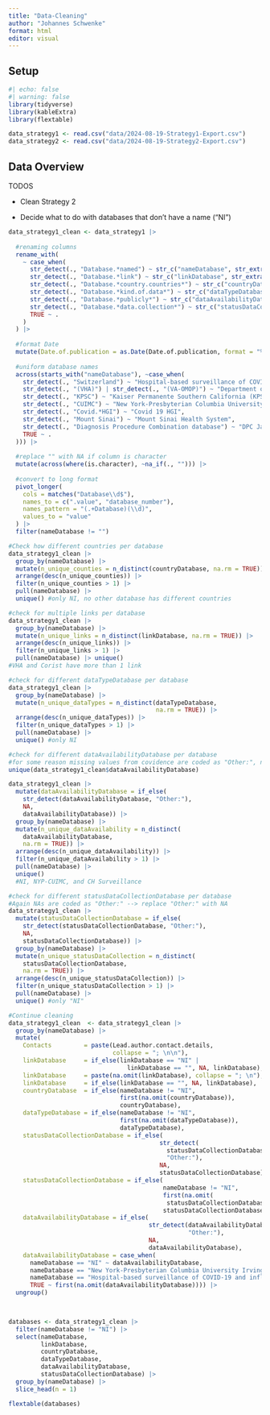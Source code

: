 ```yaml
---
title: "Data-Cleaning"
author: "Johannes Schwenke"
format: html
editor: visual
---
```


## Setup

```r
#| echo: false
#| warning: false
library(tidyverse)
library(kableExtra)
library(flextable)

data_strategy1 <- read.csv("data/2024-08-19-Strategy1-Export.csv")
data_strategy2 <- read.csv("data/2024-08-19-Strategy2-Export.csv")
```

## Data Overview

TODOS

-   Clean Strategy 2

-   Decide what to do with databases that don't have a name ("NI")

```r
data_strategy1_clean <- data_strategy1 |> 
  
  #renaming columns
  rename_with(
    ~ case_when(
      str_detect(., "Database.*named") ~ str_c("nameDatabase", str_extract(., "\\d")),
      str_detect(., "Database.*link") ~ str_c("linkDatabase", str_extract(., "\\d")),
      str_detect(., "Database.*country.countries*") ~ str_c("countryDatabase", str_extract(., "\\d")),
      str_detect(., "Database.*kind.of.data*") ~ str_c("dataTypeDatabase", str_extract(., "\\d")),
      str_detect(., "Database.*publicly*") ~ str_c("dataAvailabilityDatabase", str_extract(., "\\d")),
      str_detect(., "Database.*data.collection*") ~ str_c("statusDataCollectionDatabase", str_extract(., "\\d")),
      TRUE ~ .
    )
  ) |> 
  
  #format Date
  mutate(Date.of.publication = as.Date(Date.of.publication, format = "%d.%m.%Y"), 
  
  #uniform database names       
  across(starts_with("nameDatabase"), ~case_when(
    str_detect(., "Switzerland") ~ "Hospital-based surveillance of COVID-19 and influenza cases in CH",
    str_detect(., "(VHA)") | str_detect(., "(VA-OMOP)") ~ "Department of Veterans Health Administration (VHA) healthcare system",
    str_detect(., "KPSC") ~ "Kaiser Permanente Southern California (KPSC)",
    str_detect(., "CUIMC") ~ "New York-Presbyterian Columbia University Irving Medical Center (NYP-CUIMC)",
    str_detect(., "Covid.*HGI") ~ "Covid 19 HGI",
    str_detect(., "Mount Sinai") ~ "Mount Sinai Health System",
    str_detect(., "Diagnosis Procedure Combination database") ~ "DPC Japan",
    TRUE ~ .
  ))) |> 
  
  #replace "" with NA if column is character
  mutate(across(where(is.character), ~na_if(., ""))) |>
  
  #convert to long format
  pivot_longer(
    cols = matches("Database\\d$"),
    names_to = c(".value", "database_number"),
    names_pattern = "(.+Database)(\\d)",
    values_to = "value"
  ) |> 
  filter(nameDatabase != "")

#Check how different countries per database
data_strategy1_clean |> 
  group_by(nameDatabase) |> 
  mutate(n_unique_counties = n_distinct(countryDatabase, na.rm = TRUE)) |> 
  arrange(desc(n_unique_counties)) |>
  filter(n_unique_counties > 1) |>
  pull(nameDatabase) |> 
  unique() #only NI, no other database has different countries

#check for multiple links per database
data_strategy1_clean |> 
  group_by(nameDatabase) |> 
  mutate(n_unique_links = n_distinct(linkDatabase, na.rm = TRUE)) |> 
  arrange(desc(n_unique_links)) |>
  filter(n_unique_links > 1) |> 
  pull(nameDatabase) |> unique() 
#VHA and Corist have more than 1 link

#check for different dataTypeDatabase per database
data_strategy1_clean |> 
  group_by(nameDatabase) |> 
  mutate(n_unique_dataTypes = n_distinct(dataTypeDatabase, 
                                         na.rm = TRUE)) |>
  arrange(desc(n_unique_dataTypes)) |>
  filter(n_unique_dataTypes > 1) |> 
  pull(nameDatabase) |> 
  unique() #only NI

#check for different dataAvailabilityDatabase per database
#for some reason missing values from covidence are coded as "Other:", not as NA (except for two values) --> replace "Other:" with NA
unique(data_strategy1_clean$dataAvailabilityDatabase)

data_strategy1_clean |>
  mutate(dataAvailabilityDatabase = if_else(
    str_detect(dataAvailabilityDatabase, "Other:"), 
    NA, 
    dataAvailabilityDatabase)) |>
  group_by(nameDatabase) |> 
  mutate(n_unique_dataAvailability = n_distinct(
    dataAvailabilityDatabase,
    na.rm = TRUE)) |> 
  arrange(desc(n_unique_dataAvailability)) |>
  filter(n_unique_dataAvailability > 1) |> 
  pull(nameDatabase) |> 
  unique() 
  #NI, NYP-CUIMC, and CH Surveillance

#check for different statusDataCollectionDatabase per database
#Again NAs are coded as "Other:" --> replace "Other:" with NA
data_strategy1_clean |> 
  mutate(statusDataCollectionDatabase = if_else(
    str_detect(statusDataCollectionDatabase, "Other:"), 
    NA, 
    statusDataCollectionDatabase)) |>
  group_by(nameDatabase) |> 
  mutate(n_unique_statusDataCollection = n_distinct(
    statusDataCollectionDatabase, 
    na.rm = TRUE)) |>
  arrange(desc(n_unique_statusDataCollection)) |>
  filter(n_unique_statusDataCollection > 1) |> 
  pull(nameDatabase) |> 
  unique() #only "NI"

#Continue cleaning
data_strategy1_clean  <- data_strategy1_clean |>
  group_by(nameDatabase) |>
  mutate(
    Contacts         = paste(Lead.author.contact.details, 
                             collapse = "; \n\n"),
    linkDatabase     = if_else(linkDatabase == "NI" |
                                 linkDatabase == "", NA, linkDatabase),
    linkDatabase     = paste(na.omit(linkDatabase), collapse = "; \n"),
    linkDatabase     = if_else(linkDatabase == "", NA, linkDatabase),
    countryDatabase  = if_else(nameDatabase != "NI",
                               first(na.omit(countryDatabase)),
                               countryDatabase),
    dataTypeDatabase = if_else(nameDatabase != "NI",
                               first(na.omit(dataTypeDatabase)),
                               dataTypeDatabase),
    statusDataCollectionDatabase = if_else(
                                          str_detect(
                                            statusDataCollectionDatabase,
                                            "Other:"), 
                                          NA, 
                                          statusDataCollectionDatabase),
    statusDataCollectionDatabase = if_else(
                                           nameDatabase != "NI",
                                           first(na.omit(
                                            statusDataCollectionDatabase)),
                                           statusDataCollectionDatabase),
    dataAvailabilityDatabase = if_else(
                                       str_detect(dataAvailabilityDatabase,
                                                  "Other:"), 
                                       NA, 
                                       dataAvailabilityDatabase),
    dataAvailabilityDatabase = case_when(
      nameDatabase == "NI" ~ dataAvailabilityDatabase,
      nameDatabase == "New York-Presbyterian Columbia University Irving Medical Center (NYP-CUIMC)" ~ "No",
      nameDatabase == "Hospital-based surveillance of COVID-19 and influenza cases in CH" ~ "No",
      TRUE ~ first(na.omit(dataAvailabilityDatabase)))) |>
  ungroup()

  

databases <- data_strategy1_clean |> 
  filter(nameDatabase != "NI") |> 
  select(nameDatabase, 
         linkDatabase, 
         countryDatabase, 
         dataTypeDatabase, 
         dataAvailabilityDatabase, 
         statusDataCollectionDatabase) |> 
  group_by(nameDatabase) |>
  slice_head(n = 1)

flextable(databases)
```

